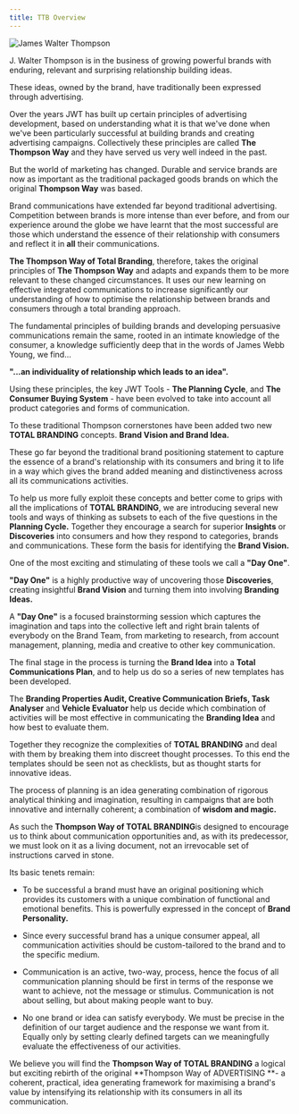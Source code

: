 ```yaml
---
title: TTB Overview
---
```



<Image src={JWThompson} alt="James Walter Thompson" className="float-right pl-8 pb-8 w-[25vw] min-w-[250px] max-w-[50%] !important" />

J. Walter Thompson is in the business of growing powerful brands with enduring, relevant and surprising relationship building ideas.

These ideas, owned by the brand, have traditionally been expressed through advertising.

Over the years JWT has built up certain principles of advertising development, based on understanding what it is that we've done when we've been particularly successful at building brands and creating advertising campaigns. Collectively these principles are called **The Thompson Way** and they have served us very well indeed in the past.

But the world of marketing has changed. Durable and service brands are now as important as the traditional packaged goods brands on which the original **Thompson Way** was based.

Brand communications have extended far beyond traditional advertising. Competition between brands is more intense than ever before, and from our experience around the globe we have learnt that the most successful are those which understand the essence of their relationship with consumers and reflect it in **all** their communications.

**The Thompson Way of Total Branding**, therefore, takes the original principles of **The Thompson Way** and adapts and expands them to be more relevant to these changed circumstances. It uses our new learning on effective integrated communications to increase significantly our understanding of how to optimise the relationship between brands and consumers through a total branding approach.

The fundamental principles of building brands and developing persuasive communications remain the same, rooted in an intimate knowledge of the consumer, a knowledge sufficiently deep that in the words of James Webb Young, we find...

**"...an individuality of relationship which leads to an idea".**

Using these principles, the key JWT Tools - **The Planning Cycle**, and **The Consumer Buying System** - have been evolved to take into account all product categories and forms of communication.

To these traditional Thompson cornerstones have been added two new **TOTAL BRANDING** concepts. **Brand Vision and Brand Idea.**

These go far beyond the traditional brand positioning statement to capture the essence of a brand's relationship with its consumers and bring it to life in a way which gives the brand added meaning and distinctiveness across all its communications activities.

To help us more fully exploit these concepts and better come to grips with all the implications of **TOTAL BRANDING**, we are introducing several new tools and ways of thinking as subsets to each of the five questions in the **Planning Cycle.** Together they encourage a search for superior **Insights** or **Discoveries** into consumers and how they respond to categories, brands and communications. These form the basis for identifying the **Brand Vision.**

One of the most exciting and stimulating of these tools we call a **"Day One"**.

**"Day One"** is a highly productive way of uncovering those **Discoveries**, creating insightful **Brand Vision** and turning them into involving **Branding Ideas.**

A **"Day One"** is a focused brainstorming session which captures the imagination and taps into the collective left and right brain talents of everybody on the Brand Team, from marketing to research, from account management, planning, media and creative to other key communication.

The final stage in the process is turning the **Brand Idea** into a **Total Communications Plan**, and to help us do so a series of new templates has been developed.

The **Branding Properties Audit, Creative Communication Briefs, Task Analyser** and **Vehicle Evaluator** help us decide which combination of activities will be most effective in communicating the **Branding Idea** and how best to evaluate them.

Together they recognize the complexities of **TOTAL BRANDING** and deal with them by breaking them into discreet thought processes. To this end the templates should be seen not as checklists, but as thought starts for innovative ideas.

The process of planning is an idea generating combination of rigorous analytical thinking and imagination, resulting in campaigns that are both innovative and internally coherent; a combination of **wisdom and magic.**

As such the **Thompson Way of TOTAL BRANDING**is designed to encourage us to think about communication opportunities and, as with its predecessor, we must look on it as a living document, not an irrevocable set of instructions carved in stone.

Its basic tenets remain:

- To be successful a brand must have an original positioning which provides its customers with a unique combination of functional and emotional benefits. This is powerfully expressed in the concept of **Brand Personality.**

- Since every successful brand has a unique consumer appeal, all communication activities should be custom-tailored to the brand and to the specific medium.

- Communication is an active, two-way, process, hence the focus of all communication planning should be first in terms of the response we want to achieve, not the message or stimulus. Communication is not about selling, but about making people want to buy.

- No one brand or idea can satisfy everybody. We must be precise in the definition of our target audience and the response we want from it. Equally only by setting clearly defined targets can we meaningfully evaluate the effectiveness of our activities.

We believe you will find the **Thompson Way of TOTAL BRANDING** a logical but exciting rebirth of the original **Thompson Way of ADVERTISING **- a coherent, practical, idea generating framework for maximising a brand's value by intensifying its relationship with its consumers in all its communication.

